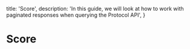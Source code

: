 
  title: 'Score',
  description:
    'In this guide, we will look at how to work with paginated responses when querying the Protocol API',
}

# Score

<InputField />

